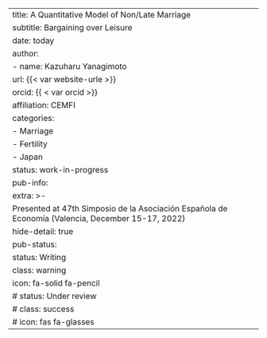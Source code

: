 ---
title: A Quantitative Model of Non/Late Marriage
subtitle: Bargaining over Leisure
date: today
author:
  - name: Kazuharu Yanagimoto
    url: {{< var website-urle >}}
    orcid: {{ < var orcid >}}
    affiliation: CEMFI
categories:
  - Marriage
  - Fertility
  - Japan
status: work-in-progress
pub-info:
  extra: >-
    Presented at 47th Simposio de la Asociación Española de Economía (Valencia, December 15-17, 2022)
hide-detail: true
pub-status: 
  status: Writing
  class: warning
  icon: fa-solid fa-pencil
#   status: Under review
#   class: success
#   icon: fas fa-glasses
---